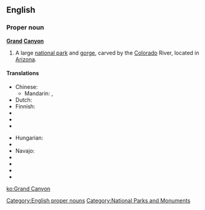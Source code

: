 ==English==
{{wikipedia}}

===Proper noun===
'''[[grand|Grand]] [[canyon|Canyon]]'''

# A large [[national park]] and [[gorge]], carved by the [[Colorado]] River, located in [[Arizona]].

====Translations====
{{trans-top}}
* Chinese:
** Mandarin: {{t|zh|科羅拉多大峽谷|sc=Hani}}, {{t|zh|科罗拉多大峡谷|tr=Kēluólāduō Dàxiágǔ|sc=Hani}}
* Dutch: {{t|nl|Grand Canyon}}
* Finnish: {{t|fi|Grand Canyon}}
* {{trreq|French}}
* {{trreq|German}}
* {{trreq|Greek}}
{{trans-mid}}
* Hungarian: {{t|hu|Grand Canyon}}
* {{trreq|Japanese}}
* Navajo: {{tø|nv|Bida'há'aazt'i' tsékoh}}
* {{trreq|Portuguese}}
* {{trreq|Russian}}
* {{trreq|Spanish}}
* {{trreq|Thai}}
{{trans-bottom}}

[[Category:English proper nouns]]
[[Category:National Parks and Monuments]]

[[ko:Grand Canyon]]